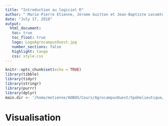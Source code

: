 ```yaml
---
title: "Introduction au logiciel R"
author: " Marie-Pierre Etienne, Jérome Guitton et Jean-Baptiste Lecomte"
date: "July 17, 2018"
output: 
  html_document:
   toc: true
   toc_float: true
   logo: LogoAgrocampusOuest.jpg
   number_sections: false
   highlight: tango
   css: style.css
---
```


```r
knitr::opts_chunk$set(echo = TRUE)
library(tibble)
library(tidyr)
library(stringr)
library(purrr)
library(dplyr)
main.dir <- '/home/metienne/AOBOX/Cours/AgrocampusOuest/SpéHalieutique/CoursSTAT-SIG'
```

# Visualisation

